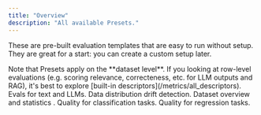 ```yaml
---
title: "Overview"
description: "All available Presets."
---
```


These are pre-built evaluation templates that are easy to run without setup. They are great for a start: you can create a custom setup later.

<Note>
  Note that Presets apply on the **dataset level**. If you looking at row-level evaluations (e.g. scoring relevance, correcteness, etc. for LLM outputs and RAG), it's best to explore [built-in descriptors](/metrics/all_descriptors).
</Note>

<CardGroup cols={2}>
  <Card title="Text Evals" icon="comments" href="/metrics/preset_text_evals">
    Evals for text and LLMs.
  </Card>
  <Card title="Data Drift" icon="chart-simple" href="/metrics/preset_data_drift">
    Data distribution drift detection.
  </Card>
</CardGroup>

<CardGroup cols={2}>
  <Card title="Data Summary" icon="file-chart-column" href="/metrics/preset_data_summary">
    Dataset overview and statistics .
  </Card>
  <Card title="Classification" icon="dice-two" href="/metrics/preset_classification">
    Quality for classification tasks.
  </Card>
</CardGroup>

<CardGroup cols={2}>
  <Card title="Regression" icon="chart-line" href="/metrics/preset_regression">
    Quality for regression tasks.
  </Card>
</CardGroup>